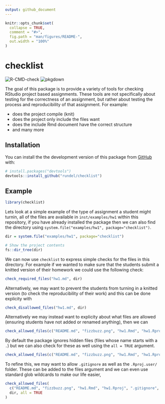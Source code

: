 ```yaml
---
output: github_document
---
```


<!-- README.md is generated from README.Rmd. Please edit that file -->

```r
knitr::opts_chunk$set(
  collapse = TRUE,
  comment = "#>",
  fig.path = "man/figures/README-",
  out.width = "100%"
)
```

# checklist

<!-- badges: start -->
![R-CMD-check](https://github.com/rundel/checklist/workflows/R-CMD-check/badge.svg)
![pkgdown](https://github.com/rundel/checklist/workflows/pkgdown/badge.svg)
<!-- badges: end -->

The goal of this package is to provide a variety of tools for checking RStudio project based assignments. These tools are not specifically about testing for the correctness of an assignment, but rather about testing the process and reproducibility of that assignment. For example: 

* does the project compile (knit)
* does the project only include the files want
* does the include Rmd document have the correct structure
* and many more


## Installation

<!--
You can install the released version of checklist from [CRAN](https://CRAN.R-project.org) with:

``` r
install.packages("checklist")
```
-->

You can install the the development version of this package from [GitHub](https://github.com/) with:

``` r
# install.packages("devtools")
devtools::install_github("rundel/checklist")
```

## Example

```r
library(checklist)
```

Lets look at a simple example of the type of assignment a student might turnin, all of the files are available in `inst/examples/hw1` within this repository, if you have already installed the package then we can also find the directory using `system.file("examples/hw1", package="checklist")`.

```r
dir = system.file("examples/hw1", package="checklist")

# Show the project contents
fs::dir_tree(dir)
```

We can now use `checklist` to express simple checks for the files in this directory. For example if we wanted to make sure that the students submit a knitted version of their homework we could use the following check:

```r
check_required_files("hw1.md", dir)
```

Alternatively, we may want to prevent the students from turning in a knitted version (to check the reproducibility of their work) and this can be done explicity with

```r
check_disallowed_files("hw1.md", dir)
```

Alternatively we may instead want to explicity about what files are allowed (ensuring students have not added or renamed anything), then we can

```r
check_allowed_files(c("README.md", "fizzbuzz.png", "hw1.Rmd", "hw1.Rproj"), dir)
```

By default the package ignores hidden files (files whose name starts with a `.`) but we can also check for these as well using the `all = TRUE` argument.

```r
check_allowed_files(c("README.md", "fizzbuzz.png", "hw1.Rmd", "hw1.Rproj"), dir, all = TRUE)
```

To refine this, we may want to allow `.gitignore` as well as the `.Rproj.user/` folder. These can be added to the files argument and we can even use standard glob wildcards to make our life easier,

```r
check_allowed_files(
  c("README.md", "fizzbuzz.png", "hw1.Rmd", "hw1.Rproj", ".gitignore", ".Rproj.user/*"), 
  dir, all = TRUE
)
```


